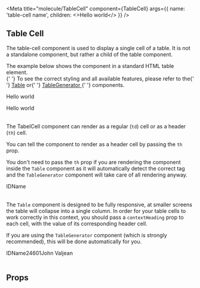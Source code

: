 
<Meta
  title="molecule/TableCell"
  component={TableCell}
  args={{
    name: 'table-cell name',
    children: <>Hello world</>
  }}
/>


## Table Cell

The table-cell component is used to display a single cell of a table. It is not a standalone component, but rather a child of the table component.

<Tip type="warning">
  The example below shows the component in a standard HTML table element. <br />{' '}
  To see the correct styling and all available features, please refer to the{' '}
  <a href="?path=/docs/molecule-table--default-story">Table</a> or{' '}
  <a href="?path=/docs/organism-tablegenerator--default-story">
    TableGenerator
  </a>{' '}
  components.
</Tip>

<Canvas withSource="open">
  <Story name="Default">
    <table>
      <tbody>
        <tr>
          <TableCell>
            <p>Hello world</p>
          </TableCell>
          <TableCell>
            <p>Hello world</p>
          </TableCell>
        </tr>
      </tbody>
    </table>
  </Story>
</Canvas>

The TabelCell component can render as a regular (`td`) cell or as a header (`th`) cell.

You can tell the component to render as a header cell by passing the `th` prop.

You don't need to pass the `th` prop if you are rendering the component
inside the `Table` component as it will automatically detect the correct tag and the `TableGenerator`
component will take care of all rendering anyway.

<Canvas withSource="open">
  <Story name="Render as TH">
    <table>
      <thead>
        <tr>
          <TableCell th>ID</TableCell>
          <TableCell th>Name</TableCell>
        </tr>
      </thead>
    </table>
  </Story>
</Canvas>

The `Table` component is designed to be fully responsive, at smaller screens
the table will collapse into a single column. In order for your table cells
to work correctly in this context, you should pass a `contextHeading` prop
to each cell, with the value of its corresponding header cell.

If you are using the `TableGenerator` component (which is strongly recommended),
this will be done automatically for you.

<Canvas withSource="open">
  <Story name="Using context heading">
    <table>
      <thead>
        <tr>
          <TableCell th>ID</TableCell>
          <TableCell th>Name</TableCell>
        </tr>
      </thead>
      <tbody>
        <tr>
          <TableCell contextHeading="ID">24601</TableCell>
          <TableCell contextHeading="Name">John Valjean</TableCell>
        </tr>
      </tbody>
    </table>
  </Story>
</Canvas>

## Props

<ArgsTable of={TableCell} />
